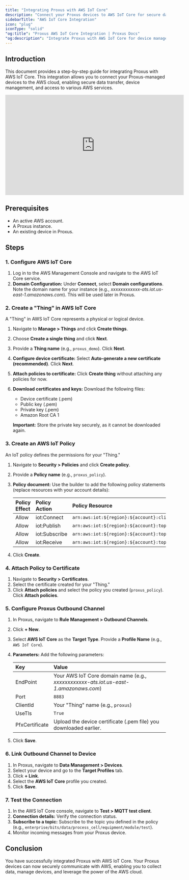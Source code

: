 ```yaml
---
title: "Integrating Proxus with AWS IoT Core"
description: "Connect your Proxus devices to AWS IoT Core for secure data ingestion, device management, and leveraging AWS cloud services."
sidebarTitle: "AWS IoT Core Integration"
icon: "plug"
iconType: "solid"
"og:title": "Proxus AWS IoT Core Integration | Proxus Docs"
"og:description": "Integrate Proxus with AWS IoT Core for device management, data ingestion, and more."
---
```


## Introduction

This document provides a step-by-step guide for integrating Proxus with AWS IoT Core. This integration allows you to connect your Proxus-managed devices to the AWS cloud, enabling secure data transfer, device management, and access to various AWS services.



<iframe width="560" height="315" src="https://youtu.be/dIQIEuowICc?si=bzd93JWsIjx5nnbI" title="YouTube video player" frameborder="0" allow="accelerometer; autoplay; clipboard-write; encrypted-media; gyroscope; picture-in-picture; web-share" referrerpolicy="strict-origin-when-cross-origin" allowfullscreen></iframe>


## Prerequisites

*   An active AWS account.
*   A Proxus instance.
*   An existing device in Proxus.

## Steps

### 1. Configure AWS IoT Core

1.  Log in to the AWS Management Console and navigate to the AWS IoT Core service.
2.  **Domain Configuration:** Under **Connect**, select **Domain configurations**. Note the domain name for your instance (e.g., *xxxxxxxxxxxx-ats.iot.us-east-1.amazonaws.com*). This will be used later in Proxus.

### 2. Create a "Thing" in AWS IoT Core

A "Thing" in AWS IoT Core represents a physical or logical device.

1.  Navigate to **Manage > Things** and click **Create things**.
2.  Choose **Create a single thing** and click **Next**.
3.  Provide a **Thing name** (e.g., `proxus_demo`). Click **Next**.
4.  **Configure device certificate:** Select **Auto-generate a new certificate (recommended)**. Click **Next**.
5.  **Attach policies to certificate:** Click **Create thing** without attaching any policies for now.
6.  **Download certificates and keys:** Download the following files:
    *   Device certificate (.pem)
    *   Public key (.pem)
    *   Private key (.pem)
    *   Amazon Root CA 1

    **Important:** Store the private key securely, as it cannot be downloaded again.

### 3. Create an AWS IoT Policy

An IoT policy defines the permissions for your "Thing."

1.  Navigate to **Security > Policies** and click **Create policy**.
2.  Provide a **Policy name** (e.g., `proxus_policy`).
3.  **Policy document:** Use the builder to add the following policy statements (replace resources with your account details):

    | Policy Effect | Policy Action          | Policy Resource                                                                     |
    | :----------- | :-------------------- | :--------------------------------------------------------------------------------- |
    | Allow        | iot:Connect            | `arn:aws:iot:${region}:${account}:client/${thingName}`                               |
    | Allow        | iot:Publish            | `arn:aws:iot:${region}:${account}:topic/enterprise/bits/data/process_cell/equipment/module/test` |
    | Allow        | iot:Subscribe          | `arn:aws:iot:${region}:${account}:topicfilter/enterprise/bits/data/process_cell/equipment/module/test` |
    | Allow        | iot:Receive            | `arn:aws:iot:${region}:${account}:topic/enterprise/bits/data/process_cell/equipment/module/test` |

4.  Click **Create**.

### 4. Attach Policy to Certificate

1.  Navigate to **Security > Certificates**.
2.  Select the certificate created for your "Thing."
3.  Click **Attach policies** and select the policy you created (`proxus_policy`). Click **Attach policies**.

### 5. Configure Proxus Outbound Channel

1.  In Proxus, navigate to **Rule Management > Outbound Channels**.
2.  Click **+ New**.
3.  Select **AWS IoT Core** as the **Target Type**. Provide a **Profile Name** (e.g., `AWS IoT Core`).
4.  **Parameters:** Add the following parameters:

    | Key          | Value                                                                           |
    | :----------- | :------------------------------------------------------------------------------ |
    | EndPoint     | Your AWS IoT Core domain name (e.g., *xxxxxxxxxxxx-ats.iot.us-east-1.amazonaws.com*) |
    | Port         | `8883`                                                                          |
    | ClientId     | Your "Thing" name (e.g., `proxus`)                                                |
    | UseTls       | `True`                                                                          |
    | PfxCertificate | Upload the device certificate (.pem file) you downloaded earlier.                |

5.  Click **Save**.

### 6. Link Outbound Channel to Device

1.  In Proxus, navigate to **Data Management > Devices**.
2.  Select your device and go to the **Target Profiles** tab.
3.  Click **+ Link**.
4.  Select the **AWS IoT Core** profile you created.
5.  Click **Save**.

### 7. Test the Connection

1.  In the AWS IoT Core console, navigate to **Test > MQTT test client**.
2.  **Connection details:** Verify the connection status.
3.  **Subscribe to a topic:** Subscribe to the topic you defined in the policy (e.g., `enterprise/bits/data/process_cell/equipment/module/test`).
4.  Monitor incoming messages from your Proxus device.

## Conclusion

You have successfully integrated Proxus with AWS IoT Core. Your Proxus devices can now securely communicate with AWS, enabling you to collect data, manage devices, and leverage the power of the AWS cloud.